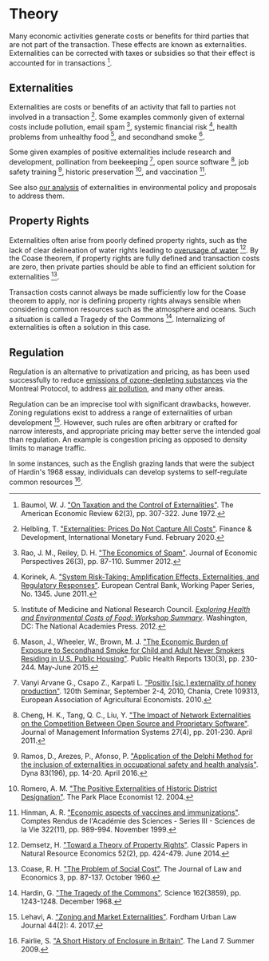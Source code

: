 # Theory
Many economic activities generate costs or benefits for third parties that are not part of the transaction. These effects are known as externalities. Externalities can be corrected with taxes or subsidies so that their effect is accounted for in transactions [^{"Baumol1972"}].

[^{"Baumol1972"}]: Baumol, W. J. ["On Taxation and the Control of Externalities"](https://www.jstor.org/stable/1803378). The American Economic Review 62(3), pp. 307-322. June 1972.

## Externalities
Externalities are costs or benefits of an activity that fall to parties not involved in a transaction [^{"Helbling2020"}]. Some examples commonly given of external costs include pollution, email spam [^{"rao2012"}], systemic financial risk [^{"korinek2011"}], health problems from unhealthy food [^{"instofmedr2012"}], and secondhand smoke [^{"masonwheeler2015}].

[^{"Helbling2020"}]: Helbling, T. ["Externalities: Prices Do Not Capture All Costs"](https://www.imf.org/external/pubs/ft/fandd/basics/external.htm). Finance & Development, International Monetary Fund. February 2020.

[^{"rao2012"}]: Rao, J. M., Reiley, D. H. ["The Economics of Spam"](https://www.aeaweb.org/articles?id=10.1257/jep.26.3.87). Journal of Economic Perspectives 26(3), pp. 87-110. Summer 2012.

[^{"korinek2011"}]: Korinek, A. ["System Risk-Taking: Amplification Effects, Externalities, and Regulatory Responses"](https://ideas.repec.org/p/ecb/ecbwps/20111345.html). European Central Bank, Working Paper Series, No. 1345. June 2011.

[^{"instofmedr2012"}]: Institute of Medicine and National Research Council. [*Exploring Health and Environmental Costs of Food: Workshop Summary*](https://www.nap.edu/catalog/13521/exploring-health-and-environmental-costs-of-food-workshop-summary). Washington, DC: The National Academies Press. 2012.

[^{"masonwheeler2015}]: Mason, J., Wheeler, W., Brown, M. J. ["The Economic Burden of Exposure to Secondhand Smoke for Child and Adult Never Smokers Residing in U.S. Public Housing"](https://www.ncbi.nlm.nih.gov/pmc/articles/PMC4388221/). Public Health Reports 130(3), pp. 230-244. May-June 2015.

Some given examples of positive externalities include research and development, pollination from beekeeping [^{"vanyicsapo2010"}], open source software [^{"ChengTangLiu2011"}], job safety training [^{"ramosafonso2016"}], historic preservation [^{"romeroeconomist2004"}], and vaccination [^{"hinmansciencesdelavie1999"}].

[^{"vanyicsapo2010"}]: Vanyi Arvane G., Csapo Z., Karpati L. ["Positiv [sic.] externality of honey production"](https://ideas.repec.org/p/ags/eaa120/109313.html). 120th Seminar, September 2-4, 2010, Chania, Crete 109313, European Association of Agricultural Economists. 2010.

[^{"ChengTangLiu2011"}]: Cheng, H. K., Tang, Q. C., Liu, Y. ["The Impact of Network Externalities on the Competition Between Open Source and Proprietary Software"](https://www.researchgate.net/publication/220591121_The_Impact_of_Network_Externalities_on_the_Competition_Between_Open_Source_and_Proprietary_Software). Journal of Management Information Systems 27(4), pp. 201-230. April 2011.

[^{"ramosafonso2016"}]: Ramos, D., Arezes, P., Afonso, P. ["Application of the Delphi Method for the inclusion of externalities in occupational safety and health analysis"](https://www.redalyc.org/journal/496/49645153002/html/). Dyna 83(196), pp. 14-20. April 2016.

[^{"romeroeconomist2004"}]: Romero, A. M. ["The Positive Externalities of Historic District Designation"](https://digitalcommons.iwu.edu/parkplace/vol12/iss1/16/). The Park Place Economist 12. 2004.

[^{"hinmansciencesdelavie1999"}]: Hinman, A. R. ["Economic aspects of vaccines and immunizations"](https://www.sciencedirect.com/science/article/abs/pii/S076444690087198X). Comptes Rendus de l'Académie des Sciences - Series III - Sciences de la Vie 322(11), pp. 989-994. November 1999.

See also [our analysis](http://urbancruiseship.org/solution/internalization/costs_examples) of externalities in environmental policy and proposals to address them.

## Property Rights
Externalities often arise from poorly defined property rights, such as the lack of clear delineation of water rights leading to [overusage of water](http://urbancruiseship.org/solution/foodwater/water_usage) [^{"demsetzhnaturalecon2014"}]. By the Coase theorem, if property rights are fully defined and transaction costs are zero, then private parties should be able to find an efficient solution for externalities [^{"coaserh1960"}].

[^{"demsetzhnaturalecon2014"}]: Demsetz, H. ["Toward a Theory of Property Rights"](https://www.aeaweb.org/articles?id=10.1257/jel.52.2.424). Classic Papers in Natural Resource Economics 52(2), pp. 424-479. June 2014.

[^{"coaserh1960"}]: Coase, R. H. ["The Problem of Social Cost"](https://www.journals.uchicago.edu/doi/10.1086/466560). The Journal of Law and Economics 3, pp. 87-137. October 1960.

Transaction costs cannot always be made sufficiently low for the Coase theorem to apply, nor is defining property rights always sensible when considering common resources such as the atmosphere and oceans. Such a situation is called a Tragedy of the Commons [^{"harding1968"}]. Internalizing of externalities is often a solution in this case.

[^{"harding1968"}]: Hardin, G. ["The Tragedy of the Commons"](https://science.sciencemag.org/content/162/3859/1243/tab-article-info). Science 162(3859), pp. 1243-1248. December 1968.

## Regulation
Regulation is an alternative to privatization and pricing, as has been used successfully to reduce [emissions of ozone-depleting substances](http://urbancruiseship.org/solution/habitat/ozone_socio) via the Montreal Protocol, to address [air pollution](http://urbancruiseship.org/solution/habitat/air_pollution_socio), and many other areas.

Regulation can be an imprecise tool with significant drawbacks, however. Zoning regulations exist to address a range of externalities of urban development [^{"lehavilawjournal2017"}]. However, such rules are often arbitrary or crafted for narrow interests, and appropriate pricing may better serve the intended goal than regulation. An example is congestion pricing as opposed to density limits to manage traffic.

[^{"lehavilawjournal2017"}]: Lehavi, A. ["Zoning and Market Externalities"](https://heinonline.org/HOL/LandingPage?handle=hein.journals/frdurb44&div=17&id=&page=). Fordham Urban Law Journal 44(2): 4. 2017.

In some instances, such as the English grazing lands that were the subject of Hardin's 1968 essay, individuals can develop systems to self-regulate common resources [^{"fairlielandofsummer2009"}].

[^{"fairlielandofsummer2009"}]: Fairlie, S. ["A Short History of Enclosure in Britain"](https://www.thelandmagazine.org.uk/articles/short-history-enclosure-britain). The Land 7. Summer 2009.